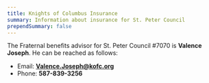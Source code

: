 ```yaml
---
title: Knights of Columbus Insurance
summary: Information about insurance for St. Peter Council
prependSummary: false
---
```


The Fraternal benefits advisor for St. Peter Council #7070 is **Valence Joseph**.
He can be reached as follows:

-   Email: **Valence.Joseph@kofc.org**
-   Phone: **587-839-3256**

